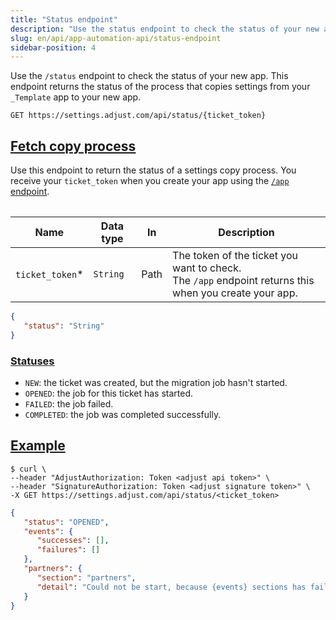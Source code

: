 ```yaml
---
title: "Status endpoint"
description: "Use the status endpoint to check the status of your new app"
slug: en/api/app-automation-api/status-endpoint
sidebar-position: 4
---
```


Use the `/status` endpoint to check the status of your new app. This endpoint returns the status of the process that copies settings from your `_Template` app to your new app.

<CodeBlock title="Endpoint" highlight="/status, {ticket_token}">

```http
GET https://settings.adjust.com/api/status/{ticket_token}
```

</CodeBlock>

## [Fetch copy process](fetch-copy-process)

Use this endpoint to return the status of a settings copy process. You receive your `ticket_token` when you create your app using the [`/app` endpoint](/en/api/app-automation-api/app-endpoint).

<Table>

| Name             | Data type | In   | Description                                                                                                 |
| ---------------- | --------- | ---- | ----------------------------------------------------------------------------------------------------------- |
| `ticket_token`\* | `String`  | Path | The token of the ticket you want to check. <br />The `/app` endpoint returns this when you create your app. |

</Table>

```json
{
   "status": "String"
}
```

### [Statuses](statuses)

-  `NEW`: the ticket was created, but the migration job hasn't started.
-  `OPENED`: the job for this ticket has started.
-  `FAILED`: the job failed.
-  `COMPLETED`: the job was completed successfully.

## [Example](example)

<CodeBlock title="cURL" highlight="<ticket_token>">

```console
$ curl \
--header "AdjustAuthorization: Token <adjust api token>" \
--header "SignatureAuthorization: Token <adjust signature token>" \
-X GET https://settings.adjust.com/api/status/<ticket_token>
```

</CodeBlock>

<CodeBlock title="Success response">

```json
{
   "status": "OPENED",
   "events": {
      "successes": [],
      "failures": []
   },
   "partners": {
      "section": "partners",
      "detail": "Could not be start, because {events} sections has failed"
   }
}
```

</CodeBlock>
